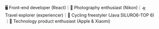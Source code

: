 🖥️ Front-end developer (React)｜📸 Photography enthusiast (Nikon)｜🛸 Travel explorer (experiencer)｜🚴 Cycling freestyler (Java SILURO6-TOP 6)｜🍎 Technology product enthusiast (Apple & Xiaomi)
